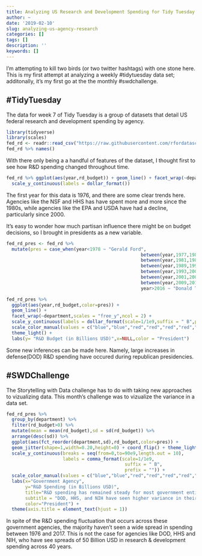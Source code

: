 ```yaml
---
title: Analyzing US Research and Development Spending for Tidy Tuesday and SWD Challenge
author: ~
date: '2019-02-10'
slug: analyzing-us-agency-research
categories: []
tags: []
description: ''
keywords: []
---
```


I'm attempting to kill two birds (or two twitter hashtags) with one stone here. This is my first attempt at analyzing a weekly #tidytuesday data set; additonally, it's my first go at the the monthly #swdchallenge. 
<br>

## \#TidyTuesday

The data for week 7 of Tidy Tuesday is a group of datasets that detail US federal research and development spending by agency. 

```r
library(tidyverse)
library(scales)
fed_rd <- readr::read_csv("https://raw.githubusercontent.com/rfordatascience/tidytuesday/master/data/2019/2019-02-12/fed_r_d_spending.csv")
fed_rd %>% names()
```

With there only being a a handful of features of the dataset, I thought first to see how R&D spending changed throughout time.

```r
fed_rd %>% ggplot(aes(year,rd_budget)) + geom_line() + facet_wrap(~department,scales = "free_y",ncol = 2) + 
  scale_y_continuous(labels = dollar_format())
```

The first year for this data is 1976, and there are some clear trends here. Agencies like the NSF and HHS has have spent more and more since the 1980s, while agencies like the EPA and USDA have had a decline, particularly since 2000.

It's easy to wonder how much partisan influence there might be on budget decisions, so I brought in presidents as a new variable.

```r
fed_rd_pres <- fed_rd %>% 
  mutate(pres = case_when(year<1978 ~ "Gerald Ford",
                                                  between(year,1977,1980) ~ "Jimmy Carter",
                                                  between(year,1981,1988) ~ "Ronald Reagan",
                                                  between(year,1989,1992) ~ "George HW Bush",
                                                  between(year,1993,2000) ~ "Bill Clinton",
                                                  between(year,2001,2008) ~ "George W Bush",
                                                  between(year,2009,2016) ~ "Barack Obama",
                                                  year>2016 ~ "Donald Trump"))

fed_rd_pres %>% 
  ggplot(aes(year,rd_budget,color=pres)) + 
  geom_line() + 
  facet_wrap(~department,scales = "free_y",ncol = 2) + 
  scale_y_continuous(labels = dollar_format(scale=1/1e9,suffix = " B",prefix = "")) + 
  scale_color_manual(values = c("blue","blue","red","red","red","red","blue","red")) + 
  theme_light() + 
  labs(y= "R&D Budget (in Billions USD)",x=NULL,color = "President")
```

Some new inferences can be made here. Namely, large increases in defense(DOD) R&D spending have occured during republican presidencies.

## \#SWDChallenge

The Storytelling with Data challenge has to do with taking new approaches to vizualizing data. This month's challenge was to vizualize the variance in a data set. 

```r
fed_rd_pres %>% 
  group_by(department) %>% 
  filter(rd_budget>0) %>% 
  mutate(mean = mean(rd_budget),sd = sd(rd_budget)) %>% 
  arrange(desc(sd)) %>%
  ggplot(aes(fct_reorder(department,sd),rd_budget,color=pres)) + 
  geom_jitter(shape=1,width=0.20,height=0) + coord_flip() + theme_light() + 
  scale_y_continuous(breaks = seq(from=0,to=90e9,length.out = 10),
                     labels = comma_format(scale=1/1e9,
                                            suffix = " B",
                                            prefix = "")) +
  scale_color_manual(values = c("blue","blue","red","red","red","red","blue","red")) + 
  labs(x="Government Agency",
       y="R&D Spending (in Billions USD)",
       title="R&D spending has remained steady for most government entities since 1976",
       subtitle = "DOD, HHS, and NIH have seen higher variance in their budgets",
       color="President") + 
  theme(axis.title = element_text(hjust = 1))
```

In spite of the R&D spending fluctuation that occurs across these government agencies, the majority haven't seen a wide spread in spending between 1976 and 2017. This is not the case for agencies like DOD, HHS and NIH, who have see spreads of 50 Billion USD in research & development spending across 40 years. 

